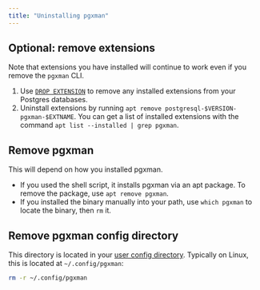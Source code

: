 ```yaml
---
title: "Uninstalling pgxman"
---
```


## Optional: remove extensions

Note that extensions you have installed will continue to work even if you
remove the `pgxman` CLI.

1. Use [`DROP EXTENSION`][drop extension] to remove any installed extensions
   from your Postgres databases.
2. Uninstall extensions by running
   `apt remove postgresql-$VERSION-pgxman-$EXTNAME`.
   You can get a list of installed extensions with the command
   `apt list --installed | grep pgxman`.

[drop extension]: https://www.postgresql.org/docs/current/sql-dropextension.html

## Remove pgxman

This will depend on how you installed pgxman.

* If you used the shell script, it installs pgxman via an apt package. To
  remove the package, use `apt remove pgxman`.
* If you installed the binary manually into your path, use `which pgxman` to
  locate the binary, then `rm` it.

## Remove pgxman config directory

This directory is located in your [user config directory][]. Typically on
Linux, this is located at `~/.config/pgxman`:

```sh
rm -r ~/.config/pgxman
```

[user config directory]: https://www.postgresql.org/docs/current/sql-dropextension.html